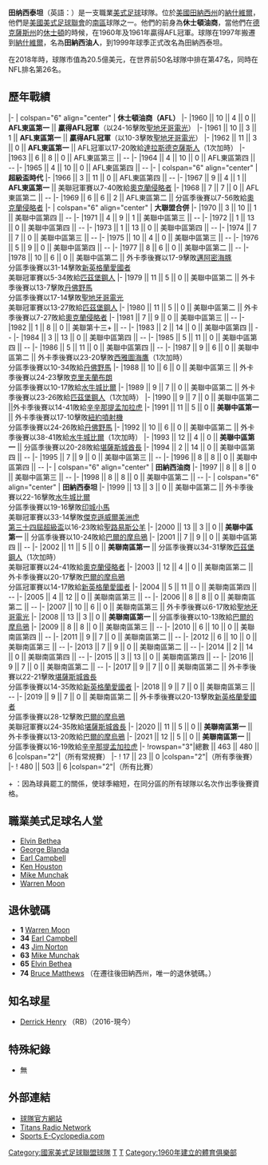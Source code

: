 {{Unreferenced|time=2021-01-25T06:24:02+00:00}}
{{noteTA
|G1=NFL
}}
{{NFL隊伍 |
name_en = Tennessee Titans |
name = 田纳西泰坦 |
logo = Tennessee Titans Alternate Logo.jpg |
conference = AFC |
hist_yr = 1999 |
affiliate_old =
{{en-link|美国美式橄榄球联盟|American Football League}} (1960–1969) 
* Eastern Division (1960–1969) |
NFL_start_yr = 1970 | 
division_hist =  
* '''[[美國美式足球聯會|美國美式足球聯會]] (1970至今)'''
** '''{{en-link|AFC Central}} (1970-2001)'''
** '''{{en-link|AFC South}} (2002-)''' | 
founded = 1960年 |
stadium_years = [[日產體育場_(田納西州)|日產體育場]] |
city = 田納西州納什维爾|
colors = 海軍藍、深藍、白色和紅色 |
coach =  Mike Vrabel |
no_league_champs = 2 |
no_conf_champs = 1 |
no_div_champs = 11 |
league_champs = AFL冠軍：'''1960年'''、'''1961年|
conf_champs =  <br />美國聯會：'''1999年''' |
div_champs = <br />AFL東區：'''1960年、1961年、1962年、1967年'''<br />美聯中區：'''1991年、1993年、2000年'''<br />美聯南區：'''2002年、2008年、2020年、2021年'''}}

'''田纳西泰坦'''（英語：{{lang|en|Tennessee Titans}}）是一支職業[[美式足球|美式足球]]球隊。位於[[美國|美國]][[田納西州|田納西州]]的[[納什維爾|納什維爾]]，他們是[[美國美式足球聯會|美國美式足球聯會]]的[[美國橄欖球聯合會南區|南區]]球隊之一。他們的前身為'''休士頓油商'''，當他們在[[德克薩斯州|德克薩斯州]]的[[休士頓|休士頓]]的時候，在1960年及1961年贏得AFL冠軍。球隊在1997年搬遷到[[納什維爾|納什維爾]]，名為'''田納西油人'''，到1999年球季正式改名為田納西泰坦。

在2018年時，球隊市值為20.5億美元，在世界前50名球隊中排在第47名，同時在NFL排名第26名。

== 歷年戰績 ==
{{Start NFL SBS}}
|-
| colspan="6" align="center" | '''休士頓油商（AFL）'''
|-
|1960 || 10 || 4 || 0 || '''AFL東區第一''' || '''贏得AFL冠軍'''（以24-16擊敗[[聖地牙哥電光|聖地牙哥電光]]）
|-
|1961 || 10 || 3 || 1 || '''AFL東區第一''' || '''贏得AFL冠軍'''（以10-3擊敗[[聖地牙哥電光|聖地牙哥電光]]）
|-
|1962 || 11 || 3 || 0 || '''AFL東區第一''' || AFL冠軍以17-20敗給[[堪薩斯城酋長|達拉斯德克薩斯人]]（1次加時）
|-
|1963 || 6 || 8 || 0 || AFL東區第三 || --
|-
|1964 || 4 || 10 || 0 || AFL東區第四 || --
|-
|1965 || 4 || 10 || 0 || AFL東區第四 || --
|-
| colspan="6" align="center" | '''超級盃時代'''
|-
|1966 || 3 || 11 || 0 || AFL東區第四 || --
|-
|1967 || 9 || 4 || 1 || '''AFL東區第一''' || 美聯冠軍賽以7-40敗給[[奧克蘭侵略者|奧克蘭侵略者]]
|-
|1968 || 7 || 7 || 0 || AFL東區第二 || --
|-
|1969 || 6 || 6 || 2 || AFL東區第二 || 分區季後賽以7-56敗給[[奧克蘭侵略者|奧克蘭侵略者]]
|-
| colspan="6" align="center" | '''大聯盟合併'''
|-
|1970 || 3 || 10 || 1 || 美聯中區第四 || --
|-
|1971 || 4 || 9 || 1 || 美聯中區第三 || --
|-
|1972 || 1 || 13 || 0 || 美聯中區第四 || --
|-
|1973 || 1 || 13 || 0 || 美聯中區第四 || --
|-
|1974 || 7 || 7 || 0 || 美聯中區第三 || --
|-
|1975 || 10 || 4 || 0 || 美聯中區第三 || --
|-
|1976 || 5 || 9 || 0 || 美聯中區第四 || --
|-
|1977 || 8 || 6 || 0 || 美聯中區第二 || --
|-
|1978 || 10 || 6 || 0 || 美聯中區第二 || 外卡季後賽以17-9擊敗[[邁阿密海豚|邁阿密海豚]]<br />分區季後賽以31-14擊敗[[新英格蘭愛國者|新英格蘭愛國者]]<br />美聯冠軍賽以5-34敗給[[匹茲堡鋼人|匹茲堡鋼人]]
|-
|1979 || 11 || 5 || 0 || 美聯中區第二 || 外卡季後賽以13-7擊敗[[丹佛野馬|丹佛野馬]]<br />分區季後賽以17-14擊敗[[聖地牙哥電光|聖地牙哥電光]]<br />美聯冠軍賽以13-27敗給[[匹茲堡鋼人|匹茲堡鋼人]]
|-
|1980 || 11 || 5 || 0 || 美聯中區第二 || 外卡季後賽以7-27敗給[[奧克蘭侵略者|奧克蘭侵略者]]
|-
|1981 || 7 || 9 || 0 || 美聯中區第三 || --
|-
|1982 || 1 || 8 || 0 || 美聯第十三+ || --
|-
|1983 || 2 || 14 || 0 || 美聯中區第四 || --
|-
|1984 || 3 || 13 || 0 || 美聯中區第四 || --
|-
|1985 || 5 || 11 || 0 || 美聯中區第四  || --
|-
|1986 || 5 || 11 || 0 || 美聯中區第四  || --
|-
|1987 || 9 || 6 || 0 || 美聯中區第二  || 外卡季後賽以23-20擊敗[[西雅圖海鷹|西雅圖海鷹]]（1次加時）<br />分區季後賽以10-34敗給[[丹佛野馬|丹佛野馬]]
|-
|1988 || 10 || 6 || 0 || 美聯中區第三 || 外卡季後賽以24-23擊敗[[克里夫蘭布朗|克里夫蘭布朗]]<br />分區季後賽以10-17敗給[[水牛城比爾|水牛城比爾]]
|-
|1989 || 9 || 7 || 0 || 美聯中區第二 || 外卡季後賽以23-26敗給[[匹茲堡鋼人|匹茲堡鋼人]]（1次加時）
|-
|1990 || 9 || 7 || 0 || 美聯中區第二 ||外卡季後賽以14-41敗給[[辛辛那提孟加拉虎|辛辛那提孟加拉虎]]
|-
|1991 || 11 || 5 || 0 || '''美聯中區第一''' || 外卡季後賽以17-10擊敗[[紐約噴射機|紐約噴射機]]<br />分區季後賽以24-26敗給[[丹佛野馬|丹佛野馬]]
|-
|1992 || 10 || 6 || 0 || 美聯中區第二 || 外卡季後賽以38-41敗給[[水牛城比爾|水牛城比爾]]（1次加時）
|-
|1993 || 12 || 4 || 0 || '''美聯中區第一''' || 分區季後賽以20-28敗給[[堪薩斯城酋長|堪薩斯城酋長]]
|-
|1994 || 2 || 14 || 0 || 美聯中區第四 || --
|-
|1995 || 7 || 9 || 0 || 美聯中區第三 || --
|-
|1996 || 8 || 8 || 0 || 美聯中區第四 || --
|-
| colspan="6" align="center" | '''田納西油商'''
|-
|1997 || 8 || 8 || 0 || 美聯中區第三 || --
|-
|1998 || 8 || 8 || 0 || 美聯中區第二 || --
|-
| colspan="6" align="center" | '''田納西泰坦'''
|-
|1999 || 13 || 3 || 0 || 美聯中區第二 || 外卡季後賽以22-16擊敗[[水牛城比爾|水牛城比爾]]<br />分區季後賽以19-16擊敗[[印城小馬|印城小馬]]<br />美聯冠軍賽以33-14擊敗[[傑克遜威爾美洲虎|傑克遜威爾美洲虎]]<br />[[第三十四屆超級盃|第三十四屆超級盃]]以16-23敗給[[聖路易斯公羊|聖路易斯公羊]]
|-
|2000 || 13 || 3 || 0 || '''美聯中區第一''' || 分區季後賽以10-24敗給[[巴爾的摩烏鴉|巴爾的摩烏鴉]]
|-
|2001 || 7 || 9 || 0 || 美聯中區第四 || --
|-
|2002 || 11 || 5 || 0 || '''美聯南區第一''' || 分區季後賽以34-31擊敗[[匹茲堡鋼人|匹茲堡鋼人]]（1次加時）<br />美聯冠軍賽以24-41敗給[[奧克蘭侵略者|奧克蘭侵略者]]
|-
|2003 || 12 || 4 || 0 || 美聯南區第二 || 外卡季後賽以20-17擊敗[[巴爾的摩烏鴉|巴爾的摩烏鴉]]<br />分區冠軍賽以14-17敗給[[新英格蘭愛國者|新英格蘭愛國者]]
|-
|2004 || 5 || 11 || 0 || 美聯南區第四 || --
|-
|2005 || 4 || 12 || 0 || 美聯南區第三 || --
|-
|2006 || 8 || 8 || 0 || 美聯南區第二 || --
|-
|2007 || 10 || 6 || 0 || 美聯南區第三 || 外卡季後賽以6-17敗給[[聖地牙哥電光|聖地牙哥電光]]
|-
|2008 || 13 || 3 || 0 || '''美聯南區第一''' || 分區季後賽以10-13敗給[[巴爾的摩烏鴉|巴爾的摩烏鴉]]
|-
|2009 || 8 || 8 || 0 || 美聯南區第三 || --
|-
|2010 || 6 || 10 || 0 || 美聯南區第四 || --
|-
|2011 || 9 || 7 || 0 || 美聯南區第二 || --
|-
|2012 || 6 || 10 || 0 || 美聯南區第三 || --
|-
|2013 || 7 || 9 || 0 || 美聯南區第二 || --
|-
|2014 || 2 || 14 || 0 || 美聯南區第四 || --
|-
|2015 || 3 || 13 || 0 || 美聯南區第四 || --
|-
|2016 || 9 || 7 || 0 || 美聯南區第二 || --
|-
|2017 || 9 || 7 || 0 || 美聯南區第二 || 外卡季後賽以22-21擊敗[[堪薩斯城酋長|堪薩斯城酋長]]<br />分區季後賽以14-35敗給[[新英格蘭愛國者|新英格蘭愛國者]]
|-
|2018 || 9 || 7 || 0 || 美聯南區第三 || --
|-
|2019 || 9 || 7 || 0 || 美聯南區第二 || 外卡季後賽以20-13擊敗[[新英格蘭愛國者|新英格蘭愛國者]]<br />分區季後賽以28-12擊敗[[巴爾的摩烏鴉|巴爾的摩烏鴉]]<br />美聯冠軍賽以24-35敗給[[堪薩斯城酋長|堪薩斯城酋長]]
|-
|2020 || 11 || 5 || 0 || '''美聯南區第一''' || 外卡季後賽以13-20敗給[[巴爾的摩烏鴉|巴爾的摩烏鴉]]
|-
|2021 || 12 || 5 || 0 || '''美聯南區第一''' || 分區季後賽以16-19敗給[[辛辛那提孟加拉虎|辛辛那提孟加拉虎]]
|-
!rowspan="3"|總數 || 463 || 480 || 6
|colspan="2"|（所有常規賽）
|-
! 17 || 23 || 0
|colspan="2"|（所有季後賽）
|-
! 480 || 503 || 6
|colspan="2"|（所有比賽）
{{end box}}

+ ：因為球員罷工的關係，使球季縮短，在同分區的所有球隊以名次作出季後賽資格。

== 職業美式足球名人堂 ==
* [[Elvin_Bethea|Elvin Bethea]]
* [[George_Blanda|George Blanda]] 
* [[Earl_Campbell|Earl Campbell]]
* [[Ken_Houston|Ken Houston]]
* [[Mike_Munchak|Mike Munchak]]
* [[Warren_Moon|Warren Moon]]

== 退休號碼 ==
*  '''1''' [[Warren_Moon|Warren Moon]] 
* '''34''' [[Earl_Campbell|Earl Campbell]]
* '''43''' [[Jim_Norton|Jim Norton]]
* '''63''' [[Mike_Munchak|Mike Munchak]]
* '''65''' [[Elvin_Bethea|Elvin Bethea]]
* '''74''' [[Bruce_Rankin_Matthews|Bruce Matthews]] （在遷往後田納西州，唯一的退休號碼。）

== 知名球星 ==
* [[Derrick_Henry|Derrick Henry]] （RB）（2016-現今）

== 特殊紀錄 ==
*無

== 外部連結 ==
*[http://www.titansonline.com 球隊官方網站] {{Wayback|url=http://www.titansonline.com/ |date=20110222153014 }}
*[https://web.archive.org/web/20090427064715/http://titansradio.com/ Titans Radio Network]
*[http://www.sportsecyclopedia.com/nfl/ten/tentitans.html Sports E-Cyclopedia.com] {{Wayback|url=http://www.sportsecyclopedia.com/nfl/ten/tentitans.html |date=20070203004107 }}

{{NFL}}

[[Category:國家美式足球聯盟球隊|Category:國家美式足球聯盟球隊]]
[[Category:田納西州體育|T]]
[[Category:纳什维尔|T]]
[[Category:1960年建立的體育俱樂部|Category:1960年建立的體育俱樂部]]